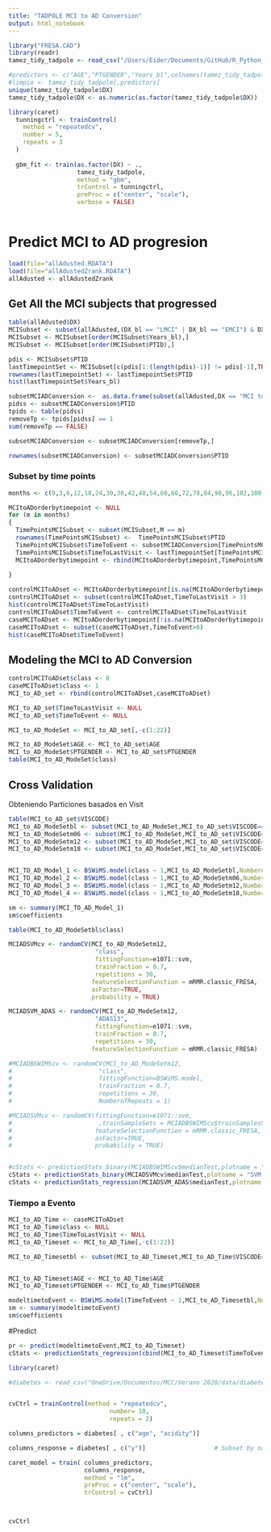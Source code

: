 ```yaml
---
title: "TADPOLE MCI to AD Conversion"
output: html_notebook
---
```


```r
library("FRESA.CAD")
library(readr)
tamez_tidy_tadpole <- read_csv("/Users/Eider/Documents/GitHub/R_Python_interoperability/tamez_tidy_tadpole.csv")

#predictors <- c("AGE","PTGENDER","Years_bl",colnames(tamez_tidy_tadpole)[-c(1:22)])
#limpio <- tamez_tidy_tadpole[,predictors]
unique(tamez_tidy_tadpole$DX)
tamez_tidy_tadpole$DX <- as.numeric(as.factor(tamez_tidy_tadpole$DX))

```


```r
library(caret)
  tunningctrl <- trainControl(
    method = "repeatedcv", 
    number = 5,
    repeats = 3
  )  
 
  gbm_fit <- train(as.factor(DX) ~ .,
                   tamez_tidy_tadpole, 
                   method = "gbm",  
                   trControl = tunningctrl,
                   preProc = c("center", "scale"),
                   verbose = FALSE)
  
```

# Predict MCI to AD progresion

```r
load(file="allAdusted.RDATA")
load(file="allAdustedZrank.RDATA")
allAdusted <- allAdustedZrank

```


## Get All the MCI subjects that progressed

```r
table(allAdusted$DX)
MCISubset <- subset(allAdusted,(DX_bl == "LMCI" | DX_bl == "EMCI") & DX == "MCI")
MCISubset <- MCISubset[order(MCISubset$Years_bl),]
MCISubset <- MCISubset[order(MCISubset$PTID),]

pdis <- MCISubset$PTID
lastTimepointSet <- MCISubset[c(pdis[1:(length(pdis)-1)] != pdis[-1],TRUE),]
rownames(lastTimepointSet) <- lastTimepointSet$PTID
hist(lastTimepointSet$Years_bl)

subsetMCIADConversion <-  as.data.frame(subset(allAdusted,DX == "MCI to Dementia"))
pidss <- subsetMCIADConversion$PTID
tpids <- table(pidss)
removeTp <- tpids[pidss] == 1
sum(removeTp == FALSE)

subsetMCIADConversion <- subsetMCIADConversion[removeTp,]

rownames(subsetMCIADConversion) <- subsetMCIADConversion$PTID

```

### Subset by time points

```r
months <- c(0,3,6,12,18,24,30,36,42,48,54,60,66,72,78,84,90,96,102,108,114,120)

MCItoADorderbytimepoint <- NULL
for (m in months)
{
  TimePointsMCISubset <- subset(MCISubset,M == m)
  rownames(TimePointsMCISubset) <-  TimePointsMCISubset$PTID
  TimePointsMCISubset$TimeToEvent <- subsetMCIADConversion[TimePointsMCISubset$PTID,"Years_bl"] - TimePointsMCISubset$Years_bl
  TimePointsMCISubset$TimeToLastVisit <- lastTimepointSet[TimePointsMCISubset$PTID,"Years_bl"] - TimePointsMCISubset$Years_bl
  MCItoADorderbytimepoint <- rbind(MCItoADorderbytimepoint,TimePointsMCISubset)
  
}

controlMCIToADset <- MCItoADorderbytimepoint[is.na(MCItoADorderbytimepoint$TimeToEvent),]
controlMCIToADset <- subset(controlMCIToADset,TimeToLastVisit > 3)
hist(controlMCIToADset$TimeToLastVisit)
controlMCIToADset$TimeToEvent <- controlMCIToADset$TimeToLastVisit
caseMCIToADset <- MCItoADorderbytimepoint[!is.na(MCItoADorderbytimepoint$TimeToEvent),]
caseMCIToADset <- subset(caseMCIToADset,TimeToEvent>0)
hist(caseMCIToADset$TimeToEvent)


```
## Modeling the MCI to AD Conversion
```r
controlMCIToADset$class <- 0
caseMCIToADset$class <- 1
MCI_to_AD_set <- rbind(controlMCIToADset,caseMCIToADset)

MCI_to_AD_set$TimeToLastVisit <- NULL
MCI_to_AD_set$TimeToEvent <- NULL

MCI_to_AD_ModeSet <- MCI_to_AD_set[,-c(1:22)]

MCI_to_AD_ModeSet$AGE <- MCI_to_AD_set$AGE
MCI_to_AD_ModeSet$PTGENDER <- MCI_to_AD_set$PTGENDER
table(MCI_to_AD_ModeSet$class)

```
## Cross Validation

Obteniendo Particiones basados en Visit

```r
table(MCI_to_AD_set$VISCODE)
MCI_to_AD_ModeSetbl <- subset(MCI_to_AD_ModeSet,MCI_to_AD_set$VISCODE=="bl")
MCI_to_AD_ModeSetm06 <- subset(MCI_to_AD_ModeSet,MCI_to_AD_set$VISCODE=="m06")
MCI_to_AD_ModeSetm12 <- subset(MCI_to_AD_ModeSet,MCI_to_AD_set$VISCODE=="m12")
MCI_to_AD_ModeSetm18 <- subset(MCI_to_AD_ModeSet,MCI_to_AD_set$VISCODE=="m18")


MCI_TO_AD_Model_1 <- BSWiMS.model(class ~ 1,MCI_to_AD_ModeSetbl,NumberofRepeats = 3)
MCI_TO_AD_Model_2 <- BSWiMS.model(class ~ 1,MCI_to_AD_ModeSetm06,NumberofRepeats = 3)
MCI_TO_AD_Model_3 <- BSWiMS.model(class ~ 1,MCI_to_AD_ModeSetm12,NumberofRepeats = 3)
MCI_TO_AD_Model_4 <- BSWiMS.model(class ~ 1,MCI_to_AD_ModeSetm18,NumberofRepeats = 3)

sm <- summary(MCI_TO_AD_Model_1)
sm$coefficients


```


```r


table(MCI_to_AD_ModeSetbl$class)

MCIADSVMcv <- randomCV(MCI_to_AD_ModeSetm12,
                        "class",
                        fittingFunction=e1071::svm,
                        trainFraction = 0.7,
                        repetitions = 30,
                       featureSelectionFunction = mRMR.classic_FRESA,
                       asFactor=TRUE,
                       probability = TRUE)

MCIADSVM_ADAS <- randomCV(MCI_to_AD_ModeSetm12,
                        "ADAS13",
                        fittingFunction=e1071::svm,
                        trainFraction = 0.7,
                        repetitions = 30,
                       featureSelectionFunction = mRMR.classic_FRESA)

#MCIADBSWIMScv <- randomCV(MCI_to_AD_ModeSetm12,
#                        "class",
#                        fittingFunction=BSWiMS.model,
#                        trainFraction = 0.7,
#                        repetitions = 30,
#                        NumberofRepeats = 1)

#MCIADSVMcv <- randomCV(fittingFunction=e1071::svm,
#                        ,trainSampleSets = MCIADBSWIMScv$trainSamplesSets,
#                       featureSelectionFunction = mRMR.classic_FRESA,
#                       asFactor=TRUE,
#                       probability = TRUE)



```
```r
#cStats <- predictionStats_binary(MCIADBSWIMScv$medianTest,plotname = "BSWiMS Baseline MCI to AD")
cStats <- predictionStats_binary(MCIADSVMcv$medianTest,plotname = "SVM Baseline MCI to AD")
cStats <- predictionStats_regression(MCIADSVM_ADAS$medianTest,plotname = "SVM Baseline ADAS13")

```

### Tiempo a Evento
```r
MCI_to_AD_Time <- caseMCIToADset
MCI_to_AD_Time$class <- NULL
MCI_to_AD_Time$TimeToLastVisit <- NULL
MCI_to_AD_Timeset <- MCI_to_AD_Time[,-c(1:22)]

MCI_to_AD_Timesetbl <- subset(MCI_to_AD_Timeset,MCI_to_AD_Time$VISCODE=="bl")


MCI_to_AD_Timeset$AGE <- MCI_to_AD_Time$AGE
MCI_to_AD_Timeset$PTGENDER <- MCI_to_AD_Time$PTGENDER

modeltimetoEvent <- BSWiMS.model(TimeToEvent ~ 1,MCI_to_AD_Timesetbl,NumberofRepeats = 3)
sm <- summary(modeltimetoEvent)
sm$coefficients

```


#Predict 
```r
pr <- predict(modeltimetoEvent,MCI_to_AD_Timeset)
cStats <- predictionStats_regression(cbind(MCI_to_AD_Timeset$TimeToEvent,pr),plotname = "Time")

```



```r

library(caret)

#diabetes <- read_csv("OneDrive/Documentos/MCC/Verano 2020/data/diabetes.csv")


cvCtrl = trainControl(method = "repeatedcv",
                            number= 10,
                            repeats = 2)

columns_predictors = diabetes[ , c("age", "acidity")]                   # Subset by name

columns_response = diabetes[ , c("y")]                   # Subset by name

caret_model = train( columns_predictors,
                     columns_response,
                     method = "lm",
                     preProc = c("center", "scale"),
                     trControl = cvCtrl)



cvCtrl

```




